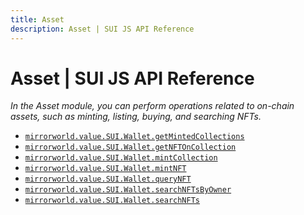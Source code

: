 ```yaml
---
title: Asset
description: Asset | SUI JS API Reference
---
```


# Asset | SUI JS API Reference
*In the Asset module, you can perform operations related to on-chain assets, such as minting, listing, buying, and searching NFTs.*

- [`mirrorworld.value.SUI.Wallet.getMintedCollections`](/api-reference/js/SUI/Asset/getMintedCollections)
- [`mirrorworld.value.SUI.Wallet.getNFTOnCollection`](/api-reference/js/SUI/Asset/getMintedNFTOnCollection)
- [`mirrorworld.value.SUI.Wallet.mintCollection`](/api-reference/js/SUI/Asset/mintCollection)
- [`mirrorworld.value.SUI.Wallet.mintNFT`](/api-reference/js/SUI/Asset/mintNFT)
- [`mirrorworld.value.SUI.Wallet.queryNFT`](/api-reference/js/SUI/Asset/queryNFT)
- [`mirrorworld.value.SUI.Wallet.searchNFTsByOwner`](/api-reference/js/SUI/Asset/searchNFTsByOwner)
- [`mirrorworld.value.SUI.Wallet.searchNFTs`](/api-reference/js/SUI/Asset/searchNFTs)